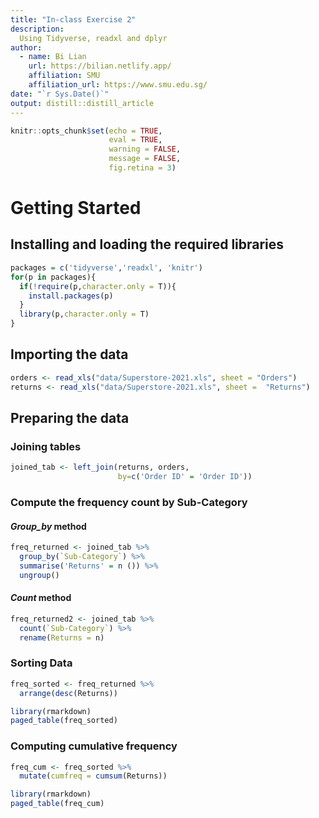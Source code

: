 ```yaml
---
title: "In-class Exercise 2"
description: 
  Using Tidyverse, readxl and dplyr
author:
  - name: Bi Lian
    url: https://bilian.netlify.app/
    affiliation: SMU
    affiliation_url: https://www.smu.edu.sg/
date: "`r Sys.Date()`"
output: distill::distill_article
---
```


```r
knitr::opts_chunk$set(echo = TRUE,
                      eval = TRUE,
                      warning = FALSE,
                      message = FALSE,
                      fig.retina = 3)
```
#   Getting Started

## Installing and loading the required libraries

```r
packages = c('tidyverse','readxl', 'knitr')
for(p in packages){
  if(!require(p,character.only = T)){
    install.packages(p)
  }
  library(p,character.only = T)
}
```
## Importing the data

```r
orders <- read_xls("data/Superstore-2021.xls", sheet = "Orders")
returns <- read_xls("data/Superstore-2021.xls", sheet =  "Returns")
```

## Preparing the data

### Joining tables

```r
joined_tab <- left_join(returns, orders, 
                        by=c('Order ID' = 'Order ID'))

```

### Compute the frequency count by Sub-Category

#### *Group_by* method
```r
freq_returned <- joined_tab %>%
  group_by(`Sub-Category`) %>%
  summarise('Returns' = n ()) %>% 
  ungroup()
```

#### *Count* method
```r
freq_returned2 <- joined_tab %>%  
  count(`Sub-Category`) %>% 
  rename(Returns = n)
```

### Sorting Data

```r
freq_sorted <- freq_returned %>%
  arrange(desc(Returns))
```
```r
library(rmarkdown)
paged_table(freq_sorted)
```

### Computing cumulative frequency
```r
freq_cum <- freq_sorted %>%
  mutate(cumfreq = cumsum(Returns))
```

```r
library(rmarkdown)
paged_table(freq_cum)
```